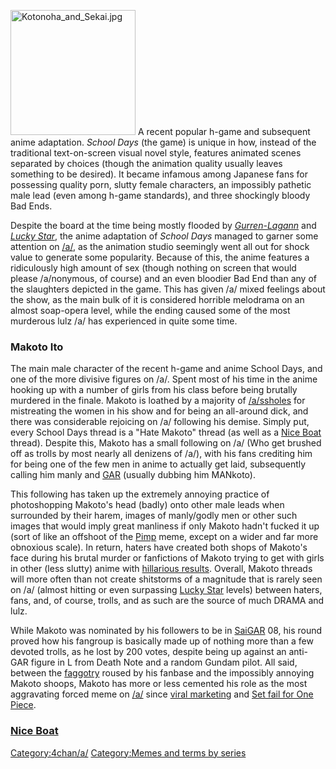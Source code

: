 [[Image:Kotonoha_and_Sekai.jpg|right|200px]]
A recent popular h-game and subsequent anime adaptation. ''School Days'' (the game) is unique in how, instead of the traditional text-on-screen visual novel style, features animated scenes separated by choices (though the animation quality usually leaves something to be desired). It became infamous among Japanese fans for possessing quality porn, slutty female characters, an impossibly pathetic male lead (even among h-game standards), and three shockingly bloody Bad Ends.

Despite the board at the time being mostly flooded by ''[[Tengen Toppa Gurren-Lagann|Gurren-Lagann]]'' and ''[[Lucky Star]]'', the anime adaptation of ''School Days'' managed to garner some attention on [[/a/]], as the animation studio seemingly went all out for shock value to generate some popularity. Because of this, the anime features a ridiculously high amount of sex (though nothing on screen that would please /a/nonymous, of course) and an even bloodier Bad End than any of the slaughters depicted in the game. This has given /a/ mixed feelings about the show, as the main bulk of it is considered horrible melodrama on an almost soap-opera level, while the ending caused some of the most murderous lulz /a/ has experienced in quite some time.

=== Makoto Ito ===
The main male character of the recent h-game and anime School Days, and one of the more divisive figures on /a/. Spent most of his time in the anime hooking up with a number of girls from his class before being brutally murdered in the finale. Makoto is loathed by a majority of [[/a/]]ssholes for mistreating the women in his show and for being an all-around dick, and there was considerable rejoicing on /a/ following his demise. Simply put, every School Days thread is a "Hate Makoto" thread (as well as a [[Nice Boat]] thread). Despite this, Makoto has a small following on /a/ (Who get brushed off as trolls by most nearly all denizens of /a/), with his fans crediting him for being one of the few men in anime to actually get laid, subsequently calling him manly and [[GAR]] (usually dubbing him MANkoto).

This following has taken up the extremely annoying practice of photoshopping Makoto's head (badly) onto other male leads when surrounded by their harem, images of manly/godly men or other such images that would imply great manliness if only Makoto hadn't fucked it up (sort of like an offshoot of the [[Pimp]] meme, except on a wider and far more obnoxious scale). In return, haters have created both shops of Makoto's face during his brutal murder or fanfictions of Makoto trying to get with girls in other (less slutty) anime with [http://4chanarchive.org/brchive/dspl_thread.php5?thread_id=5991267&x=makoto+fanfiction hillarious results]. Overall, Makoto threads will more often than not create shitstorms of a magnitude that is rarely seen on /a/ (almost hitting or even surpassing [[Lucky Star]] levels) between haters, fans, and, of course, trolls, and as such are the source of much DRAMA and lulz.

While Makoto was nominated by his followers to be in [[GAR#SaiGar|SaiGAR]] 08, his round proved how his fangroup is basically made up of nothing more than a few devoted trolls, as he lost by 200 votes, despite being up against an anti-GAR figure in L from Death Note and a random Gundam pilot. All said, between the [[Fag|faggotry]] roused by his fanbase and the impossibly annoying Makoto shoops, Makoto has more or less cemented his role as the most aggravating forced meme on [[/a/]] since [[The Melancholy of Haruhi Suzumiya#Viral Marketing|viral marketing]] and [[One Piece#Set fail for One Piece|Set fail for One Piece]].

=== [[Nice Boat]] ===
{{:Nice Boat}}

{{AnimeSeries}}
[[Category:4chan/a/]][[Category:Memes and terms by series]]